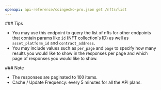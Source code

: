 ```yaml
---
openapi: api-reference/coingecko-pro.json get /nfts/list
---
```


<Tip>
  ### Tips

  - You may use this endpoint to query the list of nfts for other endpoints that contain params like `id` (NFT collection's ID) as well as `asset_platform_id` and `contract_address`.
  - You may include values such as `per_page` and `page` to specify how many results you would like to show in the responses per page and which page of responses you would like to show.
</Tip>

<Note>
  ### Note

  - The responses are paginated to 100 items.
  - Cache / Update Frequency: every 5 minutes for all the API plans.
</Note>